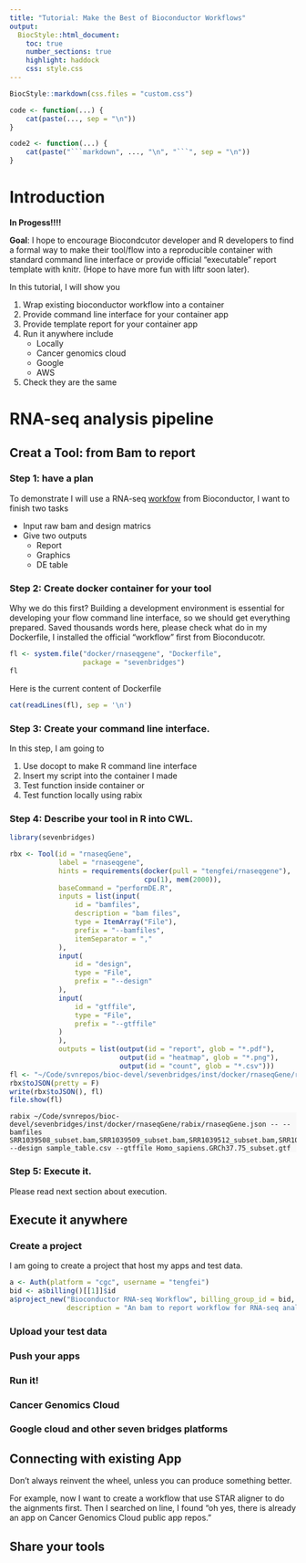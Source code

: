 ```yaml
---
title: "Tutorial: Make the Best of Bioconductor Workflows"
output:
  BiocStyle::html_document:
    toc: true
    number_sections: true
    highlight: haddock
    css: style.css
---
```


<!--
%\VignetteIndexEntry{Tutorial: make the best of bioconductor workflows}
%\VignettePackage{sevenbridges}
%\VignetteEngine{knitr::rmarkdown}
-->

```r
BiocStyle::markdown(css.files = "custom.css")
```

<!-- override white background for classless code chunks -->
<style type="text/css" scoped>
  pre:not([class]) { background-color: #F8F8F8; }
  pre code { background-color: transparent; }
</style>

```r
code <- function(...) {
    cat(paste(..., sep = "\n"))
}

code2 <- function(...) {
    cat(paste("```markdown", ..., "\n", "```", sep = "\n"))
}
```



# Introduction

__In Progess!!!!__

__Goal__: I hope to encourage Biocondcutor developer and R developers to find a formal way to make their tool/flow into a reproducible container with standard command line interface or provide official "executable" report template with knitr. (Hope to have more fun with liftr soon later).

In this tutorial, I will show you 

1. Wrap existing bioconductor workflow into a container
2. Provide command line interface for your container app
3. Provide template report for your container app
4. Run it anywhere include
    - Locally
    - Cancer genomics cloud
    - Google 
    - AWS 
5. Check they are the same

# RNA-seq analysis pipeline




## Creat a Tool: from Bam to report

### Step 1: have a plan 
To demonstrate I will use a RNA-seq [workfow](https://www.bioconductor.org/help/workflows/rnaseqGene/) from Bioconductor, I want to finish two tasks

- Input raw bam and design matrics
- Give two outputs
    - Report
    - Graphics
    - DE table



### Step 2: Create docker container for your tool

Why we do this first? Building a development environment is essential for developing your flow command line interface, so we should get everything prepared. Saved thousands words here, please check what do in my Dockerfile, 
I installed the official "workflow" first from Bioconducotr. 

```r
fl <- system.file("docker/rnaseqgene", "Dockerfile", 
                  package = "sevenbridges")
fl
```

Here is the current content of Dockerfile
```r
cat(readLines(fl), sep = '\n')
```


### Step 3: Create your command line interface.

In this step, I am going to

1. Use docopt to make R command line interface
2. Insert my script into the container I made
3. Test function inside container or
4. Test function locally using rabix

### Step 4: Describe your tool in R into CWL.

```r
library(sevenbridges)

rbx <- Tool(id = "rnaseqGene", 
            label = "rnaseqgene",
            hints = requirements(docker(pull = "tengfei/rnaseqgene"), 
                                 cpu(1), mem(2000)), 
            baseCommand = "performDE.R", 
            inputs = list(input(
                id = "bamfiles",
                description = "bam files",
                type = ItemArray("File"),
                prefix = "--bamfiles",
                itemSeparator = ","
            ), 
            input(
                id = "design",
                type = "File",
                prefix = "--design"
            ),
            input(
                id = "gtffile",
                type = "File",
                prefix = "--gtffile"
            )
            ),
            outputs = list(output(id = "report", glob = "*.pdf"),
                           output(id = "heatmap", glob = "*.png"),
                           output(id = "count", glob = "*.csv")))
fl <- "~/Code/svnrepos/bioc-devel/sevenbridges/inst/docker/rnaseqGene/rabix/rnaseqGene.json"
rbx$toJSON(pretty = F)
write(rbx$toJSON(), fl)
file.show(fl)
```

```
rabix ~/Code/svnrepos/bioc-devel/sevenbridges/inst/docker/rnaseqGene/rabix/rnaseqGene.json -- --bamfiles SRR1039508_subset.bam,SRR1039509_subset.bam,SRR1039512_subset.bam,SRR1039513_subset.bam,SRR1039516_subset.bam,SRR1039517_subset.bam,SRR1039520_subset.bam,SRR1039521_subset.bam --design sample_table.csv --gtffile Homo_sapiens.GRCh37.75_subset.gtf
```

### Step 5: Execute it.

Please read next section about execution. 

## Execute it anywhere

### Create a project

I am going to create a project that host my apps and test data.

```r
a <- Auth(platform = "cgc", username = "tengfei")
bid <- a$billing()[[1]]$id
a$project_new("Bioconductor RNA-seq Workflow", billing_group_id = bid,
              description = "An bam to report workflow for RNA-seq analysis")

```

### Upload your test data



### Push your apps 

### Run it!



### Cancer Genomics Cloud

### Google cloud and other seven bridges platforms



## Connecting with existing App  

Don't always reinvent the wheel, unless you can produce something better. 

For example, now I want to create a workflow that use STAR aligner to do the aignments first. Then I searched on line, I found "oh yes, there is already an app on Cancer Genomics Cloud public app repos."

## Share your tools


    
